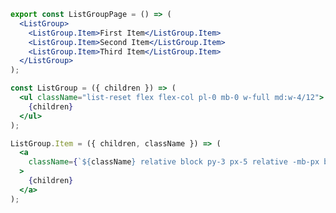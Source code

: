 ```jsx
export const ListGroupPage = () => (
  <ListGroup>
    <ListGroup.Item>First Item</ListGroup.Item>
    <ListGroup.Item>Second Item</ListGroup.Item>
    <ListGroup.Item>Third Item</ListGroup.Item>
  </ListGroup>
);

const ListGroup = ({ children }) => (
  <ul className="list-reset flex flex-col pl-0 mb-0 w-full md:w-4/12">
    {children}
  </ul>
);

ListGroup.Item = ({ children, className }) => (
  <a
    className={`${className} relative block py-3 px-5 relative -mb-px block border border-grey`}
  >
    {children}
  </a>
);
```
